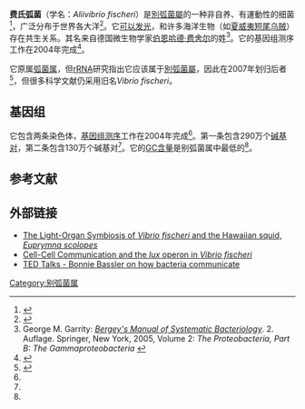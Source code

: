 {{Speciesbox
|genus=Aliivibrio
|species=fischeri
|authority=([[Martinus_Beijerinck|Beijerinck]] 1889) [[Henryk_Urbanczyk|Urbanczyk]] et al. 2007
|image=Aliivibrio fischeri.jpg
|image_alt=
|image_caption=黑暗中發光的費氏弧菌菌落
|synonyms=
*''Achromobacter fischeri'' <small>([[Martinus_Beijerinck|Beijerinck]] 1889) [[David_Hendricks_Bergey|Bergey]] et al. 1930</small>
*''Bacillus fischeri'' <small>([[Martinus_Beijerinck|Beijerinck]] 1889) [[Vittore_Benedetto_Antonio_Trevisan_de_Saint-Léon|Trevisan]] 1889</small>
*''Bacterium phosphorescens indigenus'' <small>([[James_Eisenberg|Eisenberg]] 1891) [[Frederick_Dixon_Chester|Chester]] 1897</small>
*''Einheimischer leuchtbacillus'' <small>[[Bernhard_Fischer|Fischer]] 1888</small>
*''Microspira fischeri'' <small>([[Martinus_Beijerinck|Beijerinck]] 1889) [[Frederick_Dixon_Chester|Chester]] 1901</small>
*''Microspira marina'' <small>([[Harry_Luman_Russell|Russell]] 1892) [[Walter_Migula|Migula]] 1900</small>
*''Photobacterium fischeri'' <small>[[Martinus_Beijerinck|Beijerinck]] 1889</small>
*''Vibrio fischeri'' <small>([[Martinus_Beijerinck|Beijerinck]] 1889) [[Karl_Bernhard_Lehmann|Lehmann]] & [[Joseph_Henri_François_Neumann|Neumann]] 1896 </small>
*''Vibrio noctiluca'' <small>[[Weisglass|Weisglass]] and [[Skreb|Skreb]] 1963</small>
|synonyms_ref=<ref name=NCBI>{{cite web|author1=<!-- not stated -->|title=Aliivibrio fischeri|url=https://www.ncbi.nlm.nih.gov/Taxonomy/Browser/wwwtax.cgi?mode=Info&id=668&lvl=3&p=mapview&p=has_linkout&p=blast_url&p=genome_blast&lin=f&keep=1&srchmode=1&unlock|website=NCBI taxonomy|publisher=National Center for Biotechnology Information|accessdate=6 December 2017|location=Bethesda, MD|language=en|quote=Other names: genbank synonym: Vibrio fischeri (Beijerinck 1889) Lehmann and Neumann 1896 (Approved Lists 1980) synonym: Vibrio noctiluca Weisglass and Skreb 1963 synonym: Photobacterium fischeri Beijerinck 1889 synonym: Microspira marina (Russell 1892) Migula 1900 synonym: Microspira fischeri (Beijerinck 1889) Chester 1901 synonym: Einheimischer Leuchtbacillus Fischer 1888 synonym: Bacillus phosphorescens indigenus Eisenberg 1891 synonym: Bacillus fischeri (Beijerinck 1889) Trevisan 1889 synonym: Achromobacter fischeri (Beijerinck 1889) Bergey et al. 1930|archive-date=2018-05-14|archive-url=https://web.archive.org/web/20180514165117/https://www.ncbi.nlm.nih.gov/Taxonomy/Browser/wwwtax.cgi?mode=Info&id=668&lvl=3&p=mapview&p=has_linkout&p=blast_url&p=genome_blast&lin=f&keep=1&srchmode=1&unlock|dead-url=no}}</ref>
}}

'''费氏弧菌'''（学名：''Aliivibrio fischeri''）是[[別弧菌屬|別弧菌屬]]的一种非自养、有運動性的细菌<ref>{{Cite book|title=Bergey's Manual of Determinative Bacteriology|last=Bergey|first=DH|publisher=Williams & Wilkins|year=1994|isbn=|editor-last=Holt|editor-first=JG|edition=9th|location=Baltimore|pages=}}</ref>，广泛分布于世界各大洋<ref name="Brock">{{cite book | veditors = Madigan M, Martinko J | title = Brock Biology of Microorganisms | edition = 11th | publisher = Prentice Hall | year = 2005 | isbn=978-0-13-144329-7 }}</ref>。它[[生物发光|可以发光]]，和许多海洋生物（如[[夏威夷短尾乌贼|夏威夷短尾乌贼]]）存在共生关系。其名来自德国微生物学家[[伯恩哈德·费舍尔|伯恩哈德·费舍尔]]的姓<ref>George M. Garrity: ''[[Bergey's_Manual_of_Systematic_Bacteriology|Bergey's Manual of Systematic Bacteriology]]''. 2. Auflage. Springer, New York, 2005, Volume 2: ''The Proteobacteria, Part B: The Gammaproteobacteria'' {{ISBN|0-387-24144-2}}</ref>。它的基因组测序工作在2004年完成<ref name=":0">{{Cite journal|last=Ruby|first=E. G.|last2=Urbanowski|first2=M.|last3=Campbell|first3=J.|last4=Dunn|first4=A.|last5=Faini|first5=M.|last6=Gunsalus|first6=R.|last7=Lostroh|first7=P.|last8=Lupp|first8=C.|last9=McCann|first9=J.|date=2005-02-22|title=Complete genome sequence of Vibrio fischeri: A symbiotic bacterium with pathogenic congeners|journal=Proceedings of the National Academy of Sciences of the United States of America|language=en|volume=102|issue=8|pages=3004–3009|doi=10.1073/pnas.0409900102|issn=0027-8424|pmc=549501|pmid=15703294|bibcode=2005PNAS..102.3004R}}</ref>。

它原属[[弧菌属|弧菌属]]，但[[rRNA|rRNA]]研究指出它应该属于[[別弧菌屬|別弧菌屬]]，因此在2007年划归后者<ref>{{Cite journal | last1 = Urbanczyk | first1 = H. | last2 = Ast | first2 = J. C. | last3 = Higgins | first3 = M. J. | last4 = Carson | first4 = J. | last5 = Dunlap | first5 = P. V. | title = Reclassification of ''Vibrio fischeri'', ''Vibrio logei'', ''Vibrio salmonicida'' and ''Vibrio wodanis'' as ''Aliivibrio fischeri'' gen. nov., comb. nov., ''Aliivibrio logei'' comb. nov., ''Aliivibrio salmonicida'' comb. nov. and ''Aliivibrio wodanis'' comb. nov. | journal = International Journal of Systematic and Evolutionary Microbiology | volume = 57 | issue = 12 | pages = 2823–2829 | year = 2007 | doi = 10.1099/ijs.0.65081-0 | pmid=18048732}}</ref>，但很多科学文献仍采用旧名''Vibrio fischeri''。
==基因组==
它包含两条染色体，[[基因组|基因组]][[基因测序|测序]]工作在2004年完成<ref name=":0" />。第一条包含290万个[[碱基对|碱基对]]，第二条包含130万个碱基对<ref name=":0" />。它的[[GC含量|GC含量]]是别弧菌属中最低的<ref name=":0" />。
==参考文献==
{{Reflist}}

==外部链接==
*[https://web.archive.org/web/20070426122929/http://web.uconn.edu/mcbstaff/graf/VfEs/VfEssym.htm The Light-Organ Symbiosis of ''Vibrio fischeri'' and the Hawaiian squid, ''Euprymna scolopes'']
*[https://web.archive.org/web/20010306102637/http://www.bio.cmu.edu/courses/03441/TermPapers/97TermPapers/lux/default.html Cell-Cell Communication and the ''lux'' operon in ''Vibrio fischeri'']
*[http://www.ted.com/talks/bonnie_bassler_on_how_bacteria_communicate.html TED Talks - Bonnie Bassler on how bacteria communicate] {{Wayback|url=http://www.ted.com/talks/bonnie_bassler_on_how_bacteria_communicate.html |date=20160926084305 }}

{{Taxonbar|from=Q148731}}

[[Category:别弧菌属|Category:别弧菌属]]
